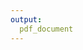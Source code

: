 ```yaml
---
output:
  pdf_document
---
```


\begin{centering}

\vspace{2.5cm}

\Huge

{\bf Green companies are the future: evidence from top US publicly listed companies}

\vspace{1cm}

\Large
Pierrick Kinif

\vspace{1cm}


\normalsize
Thesis submitted for the Master's Degree in Business Management and Administration


\vspace{0.5cm}

\includegraphics[width=0.4\textwidth]{figures/UNamur.png}


\vspace{0.5cm}

\normalsize
Supervised by:\\
\vspace{0.5cm}

Prof. Sophie Béreau\\
Prof. Jean-Yves Gnabo
\vspace{1.5cm}



\vfill
\normalsize

Faculty of Economics, Social Sciences and Business Administration\\
University of Namur, Belgium\\
May 2018



\end{centering}
